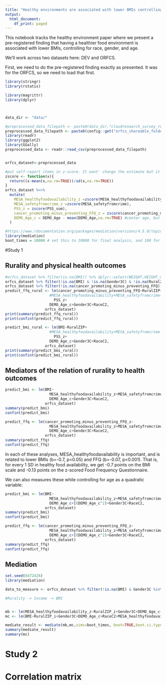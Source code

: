 ```yaml
---
title: "Healthy environments are associated with lower BMIs controlling for race, gender, and age"
output:
  html_document:
    df_print: paged
---
```


This notebook tracks the healthy environment paper where we present a pre-registered finding that having a healthier food environment is associated with lower BMIs, controlling for race, gender, and age.

We'll work across two datasets here: DEV and ORFCS.

First, we need to do the pre-registered finding exactly as presented. It was for the ORFCS, so we need to load that first.

```r
library(stringr)
library(rstatix)
```

```r
library(magrittr)
library(dplyr)



data_dir <- "data/"

#preprocessed_data_filepath <- paste0(data_dir,"cloudresearch_survey_results/orfcs_preprocessed2_anon_by_subj.csv")
preprocessed_data_filepath <- paste0(config::get("orfcs_shareable_folder"),"oregon_dataset_anon.csv")
library(readr)
library(ggplot2)
library(GGally)
preprocessed_data <- readr::read_csv(preprocessed_data_filepath)


orfcs_dataset<-preprocessed_data
```

```r
#put self-report items in z-score. It wont' change the estimate but it will make it easier to interpret
zscore <- function(x){
  return((x-mean(x,na.rm=TRUE))/sd(x,na.rm=TRUE))
}
orfcs_dataset %<>% 
  mutate(
    MESA_healthyfoodavailability_z =zscore(MESA_healthyfoodavailability),
    MESA_safetyfromcrime_z =zscore(MESA_safetyfromcrime),
    PSS_z = zscore(PSS_sum),
    cancer_promoting_minus_preventing_FFQ_z = zscore(cancer_promoting_minus_preventing_FFQ),
    DEMO_Age_c = DEMO_Age - mean(DEMO_Age,na.rm=TRUE) #center age, but do not z-score it.
  )
```

```r
#https://www.rdocumentation.org/packages/mediation/versions/4.5.0/topics/mediate
library(mediation)
boot_times = 10000 # set this to 10000 for final analysis, and 100 for setting up
```

#Study 1

## Rurality and physical health outcomes


```r
#orfcs_dataset %>% filter(is.na(BMI)) %>% dplyr::select(WEIGHT,HEIGHT_m) %>% is.na %>% colSums
orfcs_dataset %>% filter(!is.na(BMI) & !is.na(Gender3C) & !is.na(RuralZIP) & !is.na(PSS_z) & !is.na(DEMO_Age_c) & !is.na(Gender3C) & !is.na(RaceC2)) %>% .$RuralZIP %>% table
orfcs_dataset %>% filter(!is.na(cancer_promoting_minus_preventing_FFQ) & !is.na(Gender3C) & !is.na(RuralZIP) & !is.na(PSS_z) & !is.na(DEMO_Age_c) & !is.na(Gender3C) & !is.na(RaceC2)) %>% .$RuralZIP %>% table
predict_ffq_rural <- lm(cancer_promoting_minus_preventing_FFQ~RuralZIP+
                    #MESA_healthyfoodavailability+MESA_safetyfromcrime+
                      PSS_z+
                    DEMO_Age_c+Gender3C+RaceC2,
                  orfcs_dataset)
print(summary(predict_ffq_rural))
print(confint(predict_ffq_rural))

predict_bmi_rural <- lm(BMI~RuralZIP+
                    #MESA_healthyfoodavailability+MESA_safetyfromcrime
                      PSS_z+
                    DEMO_Age_c+Gender3C+RaceC2,
                  orfcs_dataset)
print(summary(predict_bmi_rural))
print(confint(predict_bmi_rural))

```

## Mediators of the relation of rurality to health outcomes




```r


predict_bmi <- lm(BMI~
                    MESA_healthyfoodavailability_z+MESA_safetyfromcrime_z+PSS_z+
                    DEMO_Age_c+Gender3C+RaceC2,
                  orfcs_dataset)
summary(predict_bmi)
confint(predict_bmi)

predict_ffq <- lm(cancer_promoting_minus_preventing_FFQ_z~
                    MESA_healthyfoodavailability_z+MESA_safetyfromcrime_z+PSS_z+
                    DEMO_Age_c+Gender3C+RaceC2,
                  orfcs_dataset)
summary(predict_ffq)
confint(predict_ffq)
```

In each of these analyses, MESA_healthyfoodavailability is important, and is related to lower BMIs (b=-0.7, p<0.05) and FFQ (b=-0.07, p<0.001). That is, for every 1 SD in healthy food availability, we get -0.7 points on the BMI scale and -0.13 points on the z-scored Food Frequency Questionnaire.

We can also measures these while controlling for age as a quadratic variable:


```r


predict_bmi <- lm(BMI~
                    MESA_healthyfoodavailability_z+MESA_safetyfromcrime_z+PSS_z+
                    DEMO_Age_c+I(DEMO_Age_c^2)+Gender3C+RaceC2,
                  orfcs_dataset)
summary(predict_bmi)
confint(predict_bmi)

predict_ffq <- lm(cancer_promoting_minus_preventing_FFQ_z~
                    MESA_healthyfoodavailability_z+MESA_safetyfromcrime_z+PSS_z+
                    DEMO_Age_c+I(DEMO_Age_c^2)+Gender3C+RaceC2,
                  orfcs_dataset)
summary(predict_ffq)
confint(predict_ffq)
```

## Mediation




```r
set.seed(6472426)
library(mediation)

data_to_measure <- orfcs_dataset %>% filter(!is.na(BMI) & Gender3C %in% c("Male","Female"))

#Rurality -> Income -> BMI


mb <- lm(MESA_healthyfoodavailability_z~RuralZIP_i+Gender3C+DEMO_Age_c+RaceC2+PSS_z,data_to_measure)
mc <- lm(BMI~RuralZIP_i+Gender3C+DEMO_Age_c+RaceC2+MESA_healthyfoodavailability_z+PSS_z,data_to_measure)

mediate_result <- mediate(mb,mc,sims=boot_times, boot=TRUE,boot.ci.type = "bca", treat="RuralZIP_i",mediator="MESA_healthyfoodavailability_z")
summary(mediate_result)
summary(mc)
```


# Study 2

# Correlation matrix
